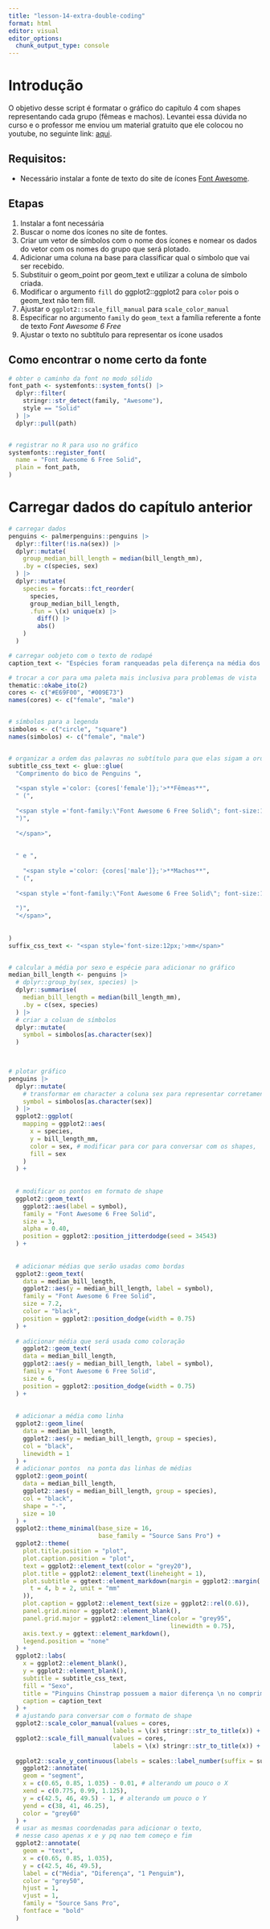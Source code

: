 ```yaml
---
title: "lesson-14-extra-double-coding"
format: html
editor: visual
editor_options: 
  chunk_output_type: console
---
```


# Introdução

O objetivo desse script é formatar o gráfico do capítulo 4 com shapes representando cada grupo (fêmeas e machos). Levantei essa dúvida no curso e o professor me enviou um material gratuito que ele colocou no youtube, no seguinte link: [aqui](https://www.youtube.com/watch?v=X1gkw--k5Tg).

## Requisitos:

-   Necessário instalar a fonte de texto do site de ícones [Font Awesome](https://fontawesome.com/download).

## Etapas

1.  Instalar a font necessária
2.  Buscar o nome dos ícones no site de fontes.
3.  Criar um vetor de símbolos com o nome dos ícones e nomear os dados do vetor com os nomes do grupo que será plotado.
4.  Adicionar uma coluna na base para classificar qual o símbolo que vai ser recebido.
5.  Substituir o geom_point por geom_text e utilizar a coluna de símbolo criada.
6. Modificar o argumento `fill` do ggplot2::ggplot2 para `color` pois o geom_text não tem fill.
7. Ajustar o `ggplot2::scale_fill_manual` para `scale_color_manual`
8. Especificar no argumento `family` do `geom_text` a família referente a fonte de texto *Font Awesome 6 Free*
9. Ajustar o texto no subtítulo para representar os ícone usados


## Como encontrar o nome certo da fonte
```r

# obter o caminho da font no modo sólido
font_path <- systemfonts::system_fonts() |> 
  dplyr::filter(
    stringr::str_detect(family, "Awesome"),
    style == "Solid"
  ) |> 
  dplyr::pull(path)


# registrar no R para uso no gráfico
systemfonts::register_font(
  name = "Font Awesome 6 Free Solid",
  plain = font_path,
)

```



# Carregar dados do capítulo anterior

```r
# carregar dados
penguins <- palmerpenguins::penguins |>
  dplyr::filter(!is.na(sex)) |>
  dplyr::mutate(
    group_median_bill_length = median(bill_length_mm),
    .by = c(species, sex)
  ) |>
  dplyr::mutate(
    species = forcats::fct_reorder(
      species,
      group_median_bill_length,
      .fun = \(x) unique(x) |>
        diff() |>
        abs()
    )
  )

# carregar oobjeto com o texto de rodapé
caption_text <- "Espécies foram ranqueadas pela diferença na média dos comprimentos dos bicos entre sexos. \n Dados obtidos pelo pacote R {palmerpenguins}."

```

```r

# trocar a cor para uma paleta mais inclusiva para problemas de vista
thematic::okabe_ito(2)
cores <- c("#E69F00", "#009E73")
names(cores) <- c("female", "male")


# símbolos para a legenda
simbolos <- c("circle", "square")
names(simbolos) <- c("female", "male")


# organizar a ordem das palavras no subtítulo para que elas sigam a ordem do gráfico (double coding)
subtitle_css_text <- glue::glue(
  "Comprimento do bico de Penguins ",
  
  "<span style ='color: {cores['female']};'>**Fêmeas**",
  " (",
  
  "<span style ='font-family:\"Font Awesome 6 Free Solid\"; font-size:15px;'>{simbolos['female']}</span>",
  ")",
  
  "</span>",
  
  
  " e ",
  
    "<span style ='color: {cores['male']};'>**Machos**",
  " (",
  
  "<span style ='font-family:\"Font Awesome 6 Free Solid\"; font-size:15px;'>{simbolos['male']}</span>",
  
  ")",
  "</span>",
  
  
)
suffix_css_text <- "<span style='font-size:12px;'>mm</span>"


# calcular a média por sexo e espécie para adicionar no gráfico
median_bill_length <- penguins |>
  # dplyr::group_by(sex, species) |>
  dplyr::summarise(
    median_bill_length = median(bill_length_mm),
    .by = c(sex, species)
  ) |> 
  # criar a coluan de símbolos
  dplyr::mutate(
    symbol = simbolos[as.character(sex)]
  )
  


# plotar gráfico
penguins |>
  dplyr::mutate(
    # transformar em character a coluna sex para representar corretamente a ordem que desejamos dos símbolos por vetor
    symbol = simbolos[as.character(sex)]
  ) |> 
  ggplot2::ggplot(
    mapping = ggplot2::aes(
      x = species,
      y = bill_length_mm,
      color = sex, # modificar para cor para conversar com os shapes,
      fill = sex
    )
  ) +
  
  
  # modificar os pontos em formato de shape
  ggplot2::geom_text(
    ggplot2::aes(label = symbol),
    family = "Font Awesome 6 Free Solid",
    size = 3,
    alpha = 0.40,
    position = ggplot2::position_jitterdodge(seed = 34543)
  ) +
  
  
  # adicionar médias que serão usadas como bordas
  ggplot2::geom_text(
    data = median_bill_length,
    ggplot2::aes(y = median_bill_length, label = symbol),
    family = "Font Awesome 6 Free Solid",
    size = 7.2,
    color = "black",
    position = ggplot2::position_dodge(width = 0.75)
  ) +
  
  # adicionar média que será usada como coloração
    ggplot2::geom_text(
    data = median_bill_length,
    ggplot2::aes(y = median_bill_length, label = symbol),
    family = "Font Awesome 6 Free Solid",
    size = 6,
    position = ggplot2::position_dodge(width = 0.75)
  ) +
  
  
  # adicionar a média como linha
  ggplot2::geom_line(
    data = median_bill_length,
    ggplot2::aes(y = median_bill_length, group = species),
    col = "black",
    linewidth = 1
  ) +
  # adicionar pontos  na ponta das linhas de médias
  ggplot2::geom_point(
    data = median_bill_length,
    ggplot2::aes(y = median_bill_length, group = species),
    col = "black",
    shape = "-",
    size = 10
  ) +
  ggplot2::theme_minimal(base_size = 16,
                         base_family = "Source Sans Pro") +
  ggplot2::theme(
    plot.title.position = "plot",
    plot.caption.position = "plot",
    text = ggplot2::element_text(color = "grey20"),
    plot.title = ggplot2::element_text(lineheight = 1),
    plot.subtitle = ggtext::element_markdown(margin = ggplot2::margin(
      t = 4, b = 2, unit = "mm"
    )),
    plot.caption = ggplot2::element_text(size = ggplot2::rel(0.6)),
    panel.grid.minor = ggplot2::element_blank(),
    panel.grid.major = ggplot2::element_line(color = "grey95",
                                             linewidth = 0.75),
    axis.text.y = ggtext::element_markdown(),
    legend.position = "none"
  ) +
  ggplot2::labs(
    x = ggplot2::element_blank(),
    y = ggplot2::element_blank(),
    subtitle = subtitle_css_text,
    fill = "Sexo",
    title = "Pinguins Chinstrap possuem a maior diferença \n no comprimento dos bicos entre sexos",
    caption = caption_text
  ) +
  # ajustando para conversar com o formato de shape
  ggplot2::scale_color_manual(values = cores,
                             labels = \(x) stringr::str_to_title(x)) +
  ggplot2::scale_fill_manual(values = cores,
                             labels = \(x) stringr::str_to_title(x)) +
  
  ggplot2::scale_y_continuous(labels = scales::label_number(suffix = suffix_css_text)) +
    ggplot2::annotate(
    geom = "segment",
    x = c(0.65, 0.85, 1.035) - 0.01, # alterando um pouco o X
    xend = c(0.775, 0.99, 1.125),
    y = c(42.5, 46, 49.5) - 1, # alterando um pouco o Y
    yend = c(38, 41, 46.25),
    color = "grey60"
  ) +
  # usar as mesmas coordenadas para adicionar o texto,
  # nesse caso apenas x e y pq nao tem começo e fim
  ggplot2::annotate(
    geom = "text",
    x = c(0.65, 0.85, 1.035),
    y = c(42.5, 46, 49.5),
    label = c("Média", "Diferença", "1 Penguim"),
    color = "grey50",
    hjust = 1,
    vjust = 1,
    family = "Source Sans Pro",
    fontface = "bold"
  )
  

```
